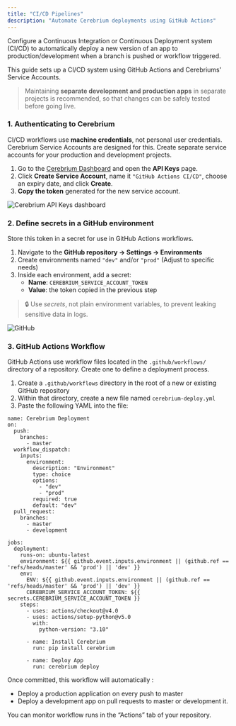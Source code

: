 ```yaml
---
title: "CI/CD Pipelines"
description: "Automate Cerebrium deployments using GitHub Actions"
---
```


Configure a Continuous Integration or Continuous Deployment system (CI/CD) to automatically deploy a new version of an app to production/development when a branch is pushed or workflow triggered.

This guide sets up a CI/CD system using GitHub Actions and Cerebriums' Service Accounts.

> Maintaining **separate development and production apps** in separate projects is recommended, so that changes can be safely tested before going live.

### 1. Authenticating to Cerebrium

CI/CD workflows use **machine credentials**, not personal user credentials. Cerebrium Service Accounts are designed for this. Create separate service accounts for your production and development projects.

1. Go to the [Cerebrium Dashboard](https://dashboard.cerebrium.ai/) and open the **API Keys** page.
2. Click **Create Service Account**, name it `"GitHub Actions CI/CD"`, choose an expiry date, and click **Create**.
3. **Copy the token** generated for the new service account.

![Cerebrium API Keys dashboard](/images/api-key-sa.png)

### 2. Define secrets in a GitHub environment

Store this token in a secret for use in GitHub Actions workflows.

1. Navigate to the **GitHub repository → Settings → Environments**
2. Create environments named `"dev"` and/or `"prod"` (Adjust to specific needs)
3. Inside each environment, add a secret:
   - **Name**: `CEREBRIUM_SERVICE_ACCOUNT_TOKEN`
   - **Value**: the token copied in the previous step

> 🔒 Use _secrets_, not plain environment variables, to prevent leaking sensitive data in logs.

![GitHub](/images/githubActions.png)

### 3. GitHub Actions Workflow

GitHub Actions use workflow files located in the `.github/workflows/` directory of a repository. Create one to define a deployment process.

1. Create a `.github/workflows`  directory in the root of a new or existing GitHub repository
2. Within that directory, create a new file named `cerebrium-deploy.yml`
3. Paste the following YAML into the file:

```
name: Cerebrium Deployment
on:
  push:
    branches:
      - master
  workflow_dispatch:
    inputs:
      environment:
        description: "Environment"
        type: choice
        options:
          - "dev"
          - "prod"
        required: true
        default: "dev"
  pull_request:
    branches:
      - master
      - development

jobs:
  deployment:
    runs-on: ubuntu-latest
    environment: ${{ github.event.inputs.environment || (github.ref == 'refs/heads/master' && 'prod') || 'dev' }}
    env:
      ENV: ${{ github.event.inputs.environment || (github.ref == 'refs/heads/master' && 'prod') || 'dev' }}
      CEREBRIUM_SERVICE_ACCOUNT_TOKEN: ${{ secrets.CEREBRIUM_SERVICE_ACCOUNT_TOKEN }}
    steps:
      - uses: actions/checkout@v4.0
      - uses: actions/setup-python@v5.0
        with:
          python-version: "3.10"

      - name: Install Cerebrium
        run: pip install cerebrium

      - name: Deploy App
        run: cerebrium deploy

```

Once committed, this workflow will automatically :
- Deploy a production application on every push to master
- Deploy a development app on pull requests to master or development it.

You can monitor workflow runs in the “Actions” tab of your repository.
